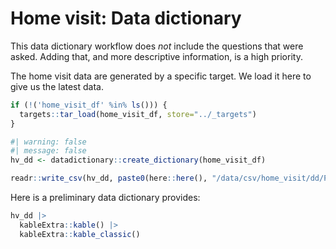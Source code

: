 # Home visit: Data dictionary

::: {.callout-note}
This data dictionary workflow does _not_ include the questions that were
asked.
Adding that, and more descriptive information, is a high priority.
:::

The home visit data are generated by a specific target.
We load it here to give us the latest data.

```r
if (!('home_visit_df' %in% ls())) {
  targets::tar_load(home_visit_df, store="../_targets")
}
```

```r
#| warning: false
#| message: false
hv_dd <- datadictionary::create_dictionary(home_visit_df)

readr::write_csv(hv_dd, paste0(here::here(), "/data/csv/home_visit/dd/PLAY-home-visit-data-dictionary.csv"))
```

Here is a preliminary data dictionary provides:

```r
hv_dd |>
  kableExtra::kable() |>
  kableExtra::kable_classic()
```

